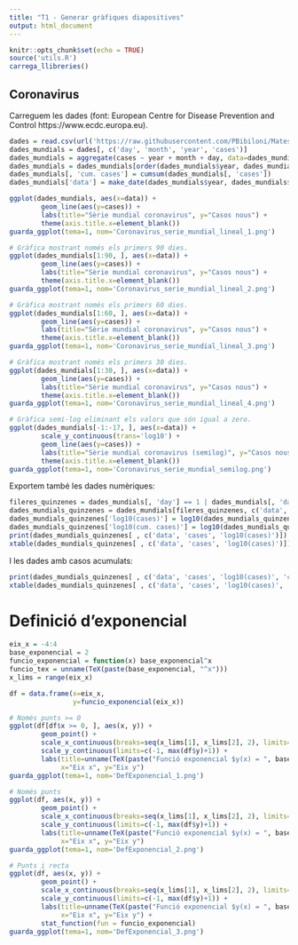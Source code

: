 ```yaml
---
title: "T1 - Generar gràfiques diapositives"
output: html_document
---
```


```r
knitr::opts_chunk$set(echo = TRUE)
source('utils.R')
carrega_llibreries()
```


## Coronavirus

Carreguem les dades (font: European Centre for Disease Prevention and Control https://www.ecdc.europa.eu).

```r
dades = read.csv(url('https://raw.githubusercontent.com/PBibiloni/Mates1/master/dades/coronavirus_9sept.csv'))
dades_mundials = dades[, c('day', 'month', 'year', 'cases')]
dades_mundials = aggregate(cases ~ year + month + day, data=dades_mundials, FUN=sum)
dades_mundials = dades_mundials[order(dades_mundials$year, dades_mundials$month, dades_mundials$day), ]
dades_mundials[, 'cum. cases'] = cumsum(dades_mundials[, 'cases'])
dades_mundials['data'] = make_date(dades_mundials$year, dades_mundials$month, dades_mundials$day)
```


```r
ggplot(dades_mundials, aes(x=data)) +
        geom_line(aes(y=cases)) +
        labs(title="Sèrie mundial coronavirus", y="Casos nous") +
        theme(axis.title.x=element_blank())
guarda_ggplot(tema=1, nom='Coronavirus_serie_mundial_lineal_1.png')

# Gràfica mostrant només els primers 90 dies.
ggplot(dades_mundials[1:90, ], aes(x=data)) +
        geom_line(aes(y=cases)) +
        labs(title="Sèrie mundial coronavirus", y="Casos nous") +
        theme(axis.title.x=element_blank())
guarda_ggplot(tema=1, nom='Coronavirus_serie_mundial_lineal_2.png')

# Gràfica mostrant només els primers 60 dies.
ggplot(dades_mundials[1:60, ], aes(x=data)) +
        geom_line(aes(y=cases)) +
        labs(title="Sèrie mundial coronavirus", y="Casos nous") +
        theme(axis.title.x=element_blank())
guarda_ggplot(tema=1, nom='Coronavirus_serie_mundial_lineal_3.png')

# Gràfica mostrant només els primers 30 dies.
ggplot(dades_mundials[1:30, ], aes(x=data)) +
        geom_line(aes(y=cases)) +
        labs(title="Sèrie mundial coronavirus", y="Casos nous") +
        theme(axis.title.x=element_blank())
guarda_ggplot(tema=1, nom='Coronavirus_serie_mundial_lineal_4.png')

# Gràfica semi-log eliminant els valors que són igual a zero.
ggplot(dades_mundials[-1:-17, ], aes(x=data)) +
        scale_y_continuous(trans='log10') +
        geom_line(aes(y=cases)) + 
        labs(title="Sèrie mundial coronavirus (semilog)", y="Casos nous") +
        theme(axis.title.x=element_blank())
guarda_ggplot(tema=1, nom='Coronavirus_serie_mundial_semilog.png')
```


Exportem també les dades numèriques:

```r
fileres_quinzenes = dades_mundials[, 'day'] == 1 | dades_mundials[, 'day'] == 15
dades_mundials_quinzenes = dades_mundials[fileres_quinzenes, c('data', 'cases', 'cum. cases')]
dades_mundials_quinzenes['log10(cases)'] = log10(dades_mundials_quinzenes[, 'cases'])
dades_mundials_quinzenes['log10(cum. cases)'] = log10(dades_mundials_quinzenes[, 'cum. cases'])
print(dades_mundials_quinzenes[ , c('data', 'cases', 'log10(cases)')])
xtable(dades_mundials_quinzenes[ , c('data', 'cases', 'log10(cases)')])
```

 I les dades amb casos acumulats:
 
```r
print(dades_mundials_quinzenes[ , c('data', 'cases', 'log10(cases)', 'cum. cases', 'log10(cum. cases)')])
xtable(dades_mundials_quinzenes[ , c('data', 'cases', 'log10(cases)', 'cum. cases', 'log10(cum. cases)')])
```











# Definició d'exponencial


```r
eix_x = -4:4
base_exponencial = 2
funcio_exponencial = function(x) base_exponencial^x
funcio_tex = unname(TeX(paste(base_exponencial, "^x")))
x_lims = range(eix_x)

df = data.frame(x=eix_x,
                y=funcio_exponencial(eix_x))

# Només punts >= 0
ggplot(df[df$x >= 0, ], aes(x, y)) +
        geom_point() +
        scale_x_continuous(breaks=seq(x_lims[1], x_lims[2], 2), limits=x_lims) +
        scale_y_continuous(limits=c(-1, max(df$y)+1)) +
        labs(title=unname(TeX(paste("Funció exponencial $y(x) = ", base_exponencial, "^x$"))), 
             x="Eix x", y="Eix y")
guarda_ggplot(tema=1, nom='DefExponencial_1.png')

# Només punts
ggplot(df, aes(x, y)) +
        geom_point() +
        scale_x_continuous(breaks=seq(x_lims[1], x_lims[2], 2), limits=x_lims) +
        scale_y_continuous(limits=c(-1, max(df$y)+1)) +
        labs(title=unname(TeX(paste("Funció exponencial $y(x) = ", base_exponencial, "^x$"))), 
             x="Eix x", y="Eix y")
guarda_ggplot(tema=1, nom='DefExponencial_2.png')

# Punts i recta
ggplot(df, aes(x, y)) +
        geom_point() +
        scale_x_continuous(breaks=seq(x_lims[1], x_lims[2], 2), limits=x_lims) +
        scale_y_continuous(limits=c(-1, max(df$y)+1)) +
        labs(title=unname(TeX(paste("Funció exponencial $y(x) = ", base_exponencial, "^x$"))), 
             x="Eix x", y="Eix y") +
        stat_function(fun = funcio_exponencial)
guarda_ggplot(tema=1, nom='DefExponencial_3.png')
```
